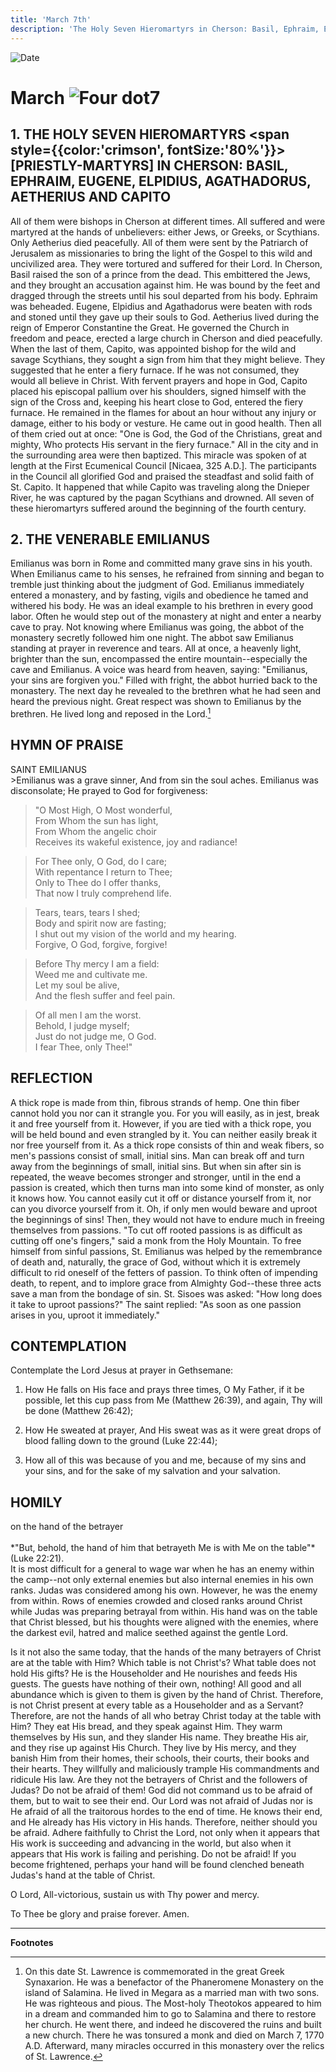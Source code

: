 ```yaml
---
title: 'March 7th'
description: 'The Holy Seven Hieromartyrs in Cherson: Basil, Ephraim, Eugene, Elpidius, Agathadorus, Aetherius and Capito, Venerable Emilianus'
---
```


<RunningHead />
<Image src="/title-imprint.png" height={68} width={50} alt="Date" className="title-imprint"/>

# <div id="date">March <Image className="four-dot" src="/four-dot.png" height={15} width={15} alt="Four dot" />7</div>

## 1. THE HOLY SEVEN HIEROMARTYRS <span style={{color:'crimson', fontSize:'80%'}}>[PRIESTLY-MARTYRS]</span> IN CHERSON: BASIL, EPHRAIM, EUGENE, ELPIDIUS, AGATHADORUS, AETHERIUS AND CAPITO

All of them were bishops in Cherson at different times. All suffered and were martyred at the hands of unbelievers: either Jews, or Greeks, or Scythians. Only Aetherius died peacefully. All of them were sent by the Patriarch of Jerusalem as missionaries to bring the light of the Gospel to this wild and uncivilized area. They were tortured and suffered for their Lord. In Cherson, Basil raised the son of a prince from the dead. This embittered the Jews, and they brought an accusation against him. He was bound by the feet and dragged through the streets until his soul departed from his body. Ephraim was beheaded. Eugene, Elpidius and Agathadorus were beaten with rods and stoned until they gave up their souls to God. Aetherius lived during the reign of Emperor Constantine the Great. He governed the Church in freedom and peace, erected a large church in Cherson and died peacefully. When the last of them, Capito, was appointed bishop for the wild and savage Scythians, they sought a sign from him that they might believe. They suggested that he enter a fiery furnace. If he was not consumed, they would all believe in Christ. With fervent prayers and hope in God, Capito placed his episcopal pallium over his shoulders, signed himself with the sign of the Cross and, keeping his heart close to God, entered the fiery furnace. He remained in the flames for about an hour without any injury or damage, either to his body or vesture. He came out in good health. Then all of them cried out at once: "One is God, the God of the Christians, great and mighty, Who protects His servant in the fiery furnace." All in the city and in the surrounding area were then baptized. This miracle was spoken of at length at the First Ecumenical Council [Nicaea, 325 A.D.]. The participants in the Council all glorified God and praised the steadfast and solid faith of St. Capito. It happened that while Capito was traveling along the Dnieper River, he was captured by the pagan Scythians and drowned. All seven of these hieromartyrs suffered around the beginning of the fourth century.

## 2. THE VENERABLE EMILIANUS

Emilianus was born in Rome and committed many grave sins in his youth. When Emilianus came to his senses, he refrained from sinning and began to tremble just thinking about the judgment of God. Emilianus immediately entered a monastery, and by fasting, vigils and obedience he tamed and withered his body. He was an ideal example to his brethren in every good labor. Often he would step out of the monastery at night and enter a nearby cave to pray. Not knowing where Emilianus was going, the abbot of the monastery secretly followed him one night. The abbot saw Emilianus standing at prayer in reverence and tears. All at once, a heavenly light, brighter than the sun, encompassed the entire mountain--especially the cave and Emilianus. A voice was heard from heaven, saying: "Emilianus, your sins are forgiven you." Filled with fright, the abbot hurried back to the monastery. The next day he revealed to the brethren what he had seen and heard the previous night. Great respect was shown to Emilianus by the brethren. He lived long and reposed in the Lord.[^1]


## HYMN OF PRAISE
<div style={{textAlign:'center', color:'crimson', fontWeight:'bold'}}>
SAINT EMILIANUS
</div>
>Emilianus was a grave sinner,  
And from sin the soul aches.  
Emilianus was disconsolate;  
He prayed to God for forgiveness:  

>"O Most High, O Most wonderful,  
From Whom the sun has light,  
From Whom the angelic choir  
Receives its wakeful existence, joy and radiance!  

>For Thee only, O God, do I care;  
With repentance I return to Thee;  
Only to Thee do I offer thanks,  
That now I truly comprehend life.  

>Tears, tears, tears I shed;  
Body and spirit now are fasting;  
I shut out my vision of the world and my hearing.  
Forgive, O God, forgive, forgive!  

>Before Thy mercy I am a field:  
Weed me and cultivate me.  
Let my soul be alive,  
And the flesh suffer and feel pain.  

>Of all men I am the worst.  
Behold, I judge myself;  
Just do not judge me, O God.  
I fear Thee, only Thee!"  


## REFLECTION

A thick rope is made from thin, fibrous strands of hemp. One thin fiber cannot hold you nor can it strangle you. For you will easily, as in jest, break it and free yourself from it. However, if you are tied with a thick rope, you will be held bound and even strangled by it. You can neither easily break it nor free yourself from it. As a thick rope consists of thin and weak fibers, so men's passions consist of small, initial sins. Man can break off and turn away from the beginnings of small, initial sins. But when sin after sin is repeated, the weave becomes stronger and stronger, until in the end a passion is created, which then turns man into some kind of monster, as only it knows how. You cannot easily cut it off or distance yourself from it, nor can you divorce yourself from it. Oh, if only men would beware and uproot the beginnings of sins! Then, they would not have to endure much in freeing themselves from passions. "To cut off rooted passions is as difficult as cutting off one's fingers," said a monk from the Holy Mountain. To free himself from sinful passions, St. Emilianus was helped by the remembrance of death and, naturally, the grace of God, without which it is extremely difficult to rid oneself of the fetters of passion. To think often of impending death, to repent, and to implore grace from Almighty God--these three acts save a man from the bondage of sin. St. Sisoes was asked: "How long does it take to uproot passions?" The saint replied: "As soon as one passion arises in you, uproot it immediately."


## CONTEMPLATION

Contemplate the Lord Jesus at prayer in Gethsemane:

1. How He falls on His face and prays three times, O My Father, if it be possible, let this cup pass from Me (Matthew 26:39), and again, Thy will be done (Matthew 26:42);

2. How He sweated at prayer, And His sweat was as it were great drops of blood falling down to the ground (Luke 22:44);

3. How all of this was because of you and me, because of my sins and your sins, and for the sake of my salvation and your salvation.


## HOMILY
<div style={{textAlign:'center', color:'crimson', fontWeight:'bold'}}>
on the hand of the betrayer
</div><br />
<div style={{textAlign:'right'}}>
*"But, behold, the hand of him that betrayeth Me is with Me on the table"* (Luke 22:21).
</div>
It is most difficult for a general to wage war when he has an enemy within the camp--not only external enemies but also internal enemies in his own ranks. Judas was considered among his own. However, he was the enemy from within. Rows of enemies crowded and closed ranks around Christ while Judas was preparing betrayal from within. His hand was on the table that Christ blessed, but his thoughts were aligned with the enemies, where the darkest evil, hatred and malice seethed against the gentle Lord.

Is it not also the same today, that the hands of the many betrayers of Christ are at the table with Him? Which table is not Christ's? What table does not hold His gifts? He is the Householder and He nourishes and feeds His guests. The guests have nothing of their own, nothing! All good and all abundance which is given to them is given by the hand of Christ. Therefore, is not Christ present at every table as a Householder and as a Servant? Therefore, are not the hands of all who betray Christ today at the table with Him? They eat His bread, and they speak against Him. They warm themselves by His sun, and they slander His name. They breathe His air, and they rise up against His Church. They live by His mercy, and they banish Him from their homes, their schools, their courts, their books and their hearts. They willfully and maliciously trample His commandments and ridicule His law. Are they not the betrayers of Christ and the followers of Judas? Do not be afraid of them! God did not command us to be afraid of them, but to wait to see their end. Our Lord was not afraid of Judas nor is He afraid of all the traitorous hordes to the end of time. He knows their end, and He already has His victory in His hands. Therefore, neither should you be afraid. Adhere faithfully to Christ the Lord, not only when it appears that His work is succeeding and advancing in the world, but also when it appears that His work is failing and perishing. Do not be afraid! If you become frightened, perhaps your hand will be found clenched beneath Judas's hand at the table of Christ.

O Lord, All-victorious, sustain us with Thy power and mercy.

To Thee be glory and praise forever. Amen.

---

**Footnotes**

[^1]: On this date St. Lawrence is commemorated in the great Greek Synaxarion. He was a benefactor of the Phaneromene Monastery on the island of Salamina. He lived in Megara as a married man with two sons. He was righteous and pious. The Most-holy Theotokos appeared to him in a dream and commanded him to go to Salamina and there to restore her church. He went there, and indeed he discovered the ruins and built a new church. There he was tonsured a monk and died on March 7, 1770 A.D. Afterward, many miracles occurred in this monastery over the relics of St. Lawrence.
